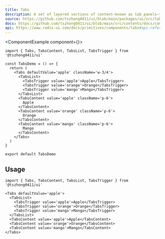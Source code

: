 ```yaml
---
title: Tabs
description: A set of layered sections of content—known as tab panels—that are displayed one at a time.
source: https://github.com/tszhong0411/ui/blob/main/packages/ui/src/tabs.tsx
docs: https://github.com/tszhong0411/ui/blob/main/src/contents/docs/components/tabs.mdx
api: https://www.radix-ui.com/docs/primitives/components/tabs#api-reference
---
```


<ComponentExample component={<TabsDemo />}>
  ```tsx
  import { Tabs, TabsContent, TabsList, TabsTrigger } from '@tszhong0411/ui'

  const TabsDemo = () => {
    return (
      <Tabs defaultValue='apple' className='w-3/4'>
        <TabsList>
          <TabsTrigger value='apple'>Apple</TabsTrigger>
          <TabsTrigger value='orange'>Orange</TabsTrigger>
          <TabsTrigger value='mango'>Mango</TabsTrigger>
        </TabsList>
        <TabsContent value='apple' className='p-6'>
          Apple
        </TabsContent>
        <TabsContent value='orange' className='p-6'>
          Orange
        </TabsContent>
        <TabsContent value='mango' className='p-6'>
          Mango
        </TabsContent>
      </Tabs>
    )
  }

  export default TabsDemo
  ```
</ComponentExample>

## Usage

```tsx
import { Tabs, TabsContent, TabsList, TabsTrigger } from '@tszhong0411/ui'
```

```tsx
<Tabs defaultValue='apple'>
  <TabsList>
    <TabsTrigger value='apple'>Apple</TabsTrigger>
    <TabsTrigger value='orange'>Orange</TabsTrigger>
    <TabsTrigger value='mango'>Mango</TabsTrigger>
  </TabsList>
  <TabsContent value='apple'>Apple</TabsContent>
  <TabsContent value='orange'>Orange</TabsContent>
  <TabsContent value='mango'>Mango</TabsContent>
</Tabs>
```
